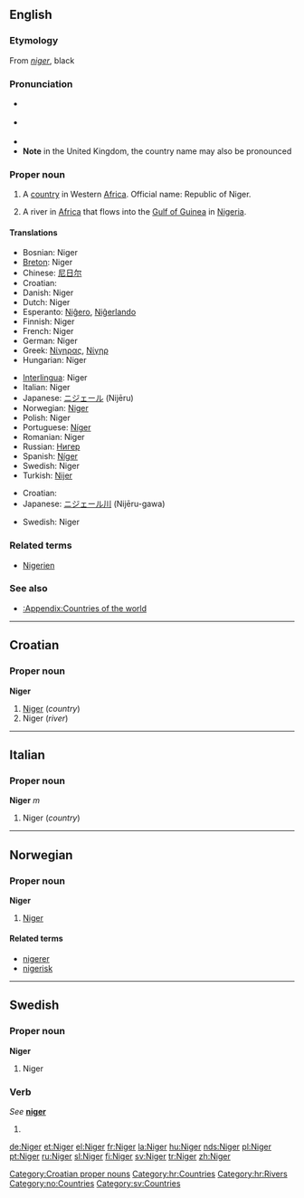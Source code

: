 {{see|niger}}
==English==
{{wikipedia}}

===Etymology===
From {{L.}} ''[[niger]]'', black

===Pronunciation===
* {{a|RP}} {{IPA|/ˈnaɪdʒə/}}
* {{a|US}} {{IPA|/ˈnaɪdʒɚ/}}
*{{audio|en-us-Niger.ogg|Audio (US)}}
*'''Note''' in the United Kingdom, the country name may also be pronounced {{IPA|/niːˈʒɛə/}}

===Proper noun===
{{en-proper noun}}

# A [[country]] in Western [[Africa]]. Official name: Republic of Niger.
# {{rivers}} A river in [[Africa]] that flows into the [[Gulf of Guinea]] in [[Nigeria]].

====Translations====
{{trans-top|country}}
*Bosnian: Niger {{m}}
*[[Breton]]: Niger
*Chinese: [[尼日尔]]
*Croatian: {{t|hr|Niger|m}}
*Danish: Niger
*Dutch: Niger
*Esperanto: [[Niĝero]], [[Niĝerlando]]
*Finnish: Niger
*French: Niger {{m}}
*German: Niger
*Greek: [[Νίγηρας]], [[Νίγηρ]]
*Hungarian: Niger
{{trans-mid}}
*[[Interlingua]]: Niger
*Italian: Niger {{m}}
*Japanese: [[ニジェール]] (Nijēru)
*Norwegian: [[#Norwegian|Niger]]
*Polish: Niger
*Portuguese: [[Níger]]
*Romanian: Niger {{n}}
*Russian: [[Нигер]]
*Spanish: [[Níger]]
*Swedish: Niger
*Turkish: [[Nijer]]
{{trans-bottom}}

{{trans-top|river}}
*Croatian: {{t|hr|Niger|m}}
*Japanese: [[ニジェール川]] (Nijēru-gawa)
{{trans-mid}}
*Swedish: Niger
{{trans-bottom}}

===Related terms===
*[[Nigerien]]

===See also===
*[[:Appendix:Countries of the world]]

----

==Croatian==

===Proper noun===
'''Niger''' {{m}}

# [[#English|Niger]] (''country'')
# Niger (''river'')

[[Category:Croatian proper nouns]]
[[Category:hr:Countries]]
[[Category:hr:Rivers]]

----

==Italian==

===Proper noun===
'''Niger''' ''m''

# Niger (''country'')

----

==Norwegian==

===Proper noun===
'''Niger'''

# [[#English|Niger]]

====Related terms====
*[[nigerer]]
*[[nigerisk]]

[[Category:no:Countries]]

----

==Swedish==

===Proper noun===
'''Niger'''

# Niger

===Verb===
''See'' '''[[niger]]'''

# {{defn|Swedish}}

[[Category:sv:Countries]]

[[de:Niger]]
[[et:Niger]]
[[el:Niger]]
[[fr:Niger]]
[[la:Niger]]
[[hu:Niger]]
[[nds:Niger]]
[[pl:Niger]]
[[pt:Niger]]
[[ru:Niger]]
[[sl:Niger]]
[[fi:Niger]]
[[sv:Niger]]
[[tr:Niger]]
[[zh:Niger]]